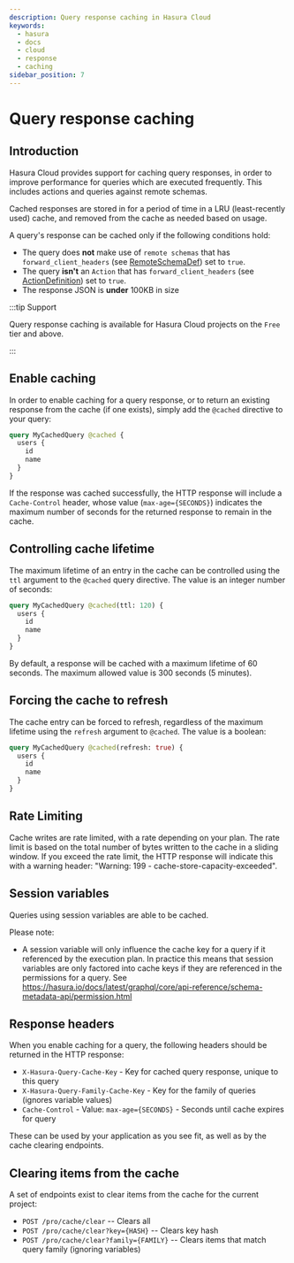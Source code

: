 ```yaml
---
description: Query response caching in Hasura Cloud
keywords:
  - hasura
  - docs
  - cloud
  - response
  - caching
sidebar_position: 7
---
```


# Query response caching

## Introduction

Hasura Cloud provides support for caching query responses, in order to improve performance for queries which are executed frequently.
This includes actions and queries against remote schemas.

Cached responses are stored in for a period of time in a LRU (least-recently used) cache, and removed from the cache as needed based on usage.

A query's response can be cached only if the following conditions hold:

- The query does **not** make use of ``remote schemas`` that has ``forward_client_headers`` (see [RemoteSchemaDef](/graphql/core/api-reference/syntax-defs.mdx#remoteschemadef)) set to ``true``.
- The query **isn't** an `Action` that has `forward_client_headers` (see [ActionDefinition](/graphql/core/api-reference/syntax-defs.mdx#actiondefinition)) set to `true`.
- The response JSON is **under** 100KB in size

:::tip Support

Query response caching is available for Hasura Cloud projects on the `Free` tier and above.

:::

## Enable caching

In order to enable caching for a query response, or to return an existing response from the cache (if one exists), simply add the `@cached` directive to your query:

```graphql
query MyCachedQuery @cached {
  users {
    id
    name
  }
}
```

If the response was cached successfully, the HTTP response will include a `Cache-Control` header, whose value (`max-age={SECONDS}`) indicates the maximum number of seconds for the returned response to remain in the cache.

## Controlling cache lifetime

The maximum lifetime of an entry in the cache can be controlled using the `ttl` argument to the `@cached` query directive. The value is an integer number of seconds:

```graphql
query MyCachedQuery @cached(ttl: 120) {
  users {
    id
    name
  }
}
```

By default, a response will be cached with a maximum lifetime of 60 seconds. The maximum allowed value is 300 seconds (5 minutes).

## Forcing the cache to refresh

The cache entry can be forced to refresh, regardless of the maximum lifetime using the `refresh` argument to `@cached`. The value is a boolean:

```graphql
query MyCachedQuery @cached(refresh: true) {
  users {
    id
    name
  }
}
```

## Rate Limiting

Cache writes are rate limited, with a rate depending on your plan. The rate limit is based on the total number of bytes written to the cache in a sliding window. If you exceed the rate limit, the HTTP response will indicate this with a warning header: "Warning: 199 - cache-store-capacity-exceeded".

## Session variables

Queries using session variables are able to be cached.

Please note:

- A session variable will only influence the cache key for a query if it referenced by the execution plan. In practice this means that session variables are only factored into cache keys if they are referenced in the permissions for a query. See <https://hasura.io/docs/latest/graphql/core/api-reference/schema-metadata-api/permission.html>

## Response headers

When you enable caching for a query, the following headers should be returned in the HTTP response:

- `X-Hasura-Query-Cache-Key` - Key for cached query response, unique to this query
- `X-Hasura-Query-Family-Cache-Key` - Key for the family of queries (ignores variable values)
- `Cache-Control` - Value: `max-age={SECONDS}` - Seconds until cache expires for query

These can be used by your application as you see fit, as well as by the cache clearing endpoints.

## Clearing items from the cache

A set of endpoints exist to clear items from the cache for the current project:

- `POST /pro/cache/clear` -- Clears all
- `POST /pro/cache/clear?key={HASH}` -- Clears key hash
- `POST /pro/cache/clear?family={FAMILY}` -- Clears items that match query family (ignoring variables)
